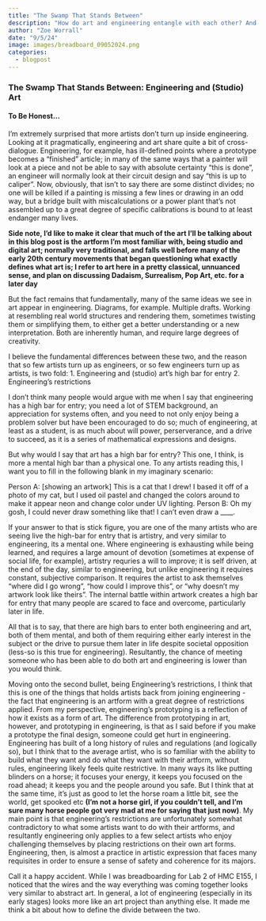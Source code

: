 ```yaml
---
title: "The Swamp That Stands Between"
description: "How do art and engineering entangle with each other? And where do we draw the line?"
author: "Zoe Worrall"
date: "9/5/24"
image: images/breadboard_09052024.png
categories:
  - blogpost
---
```


### The Swamp That Stands Between: Engineering and (Studio) Art

#### To Be Honest...

I'm extremely surprised that more artists don't turn up inside engineering. Looking at it pragmatically, engineering and art share quite a bit of cross-dialogue. Engineering, for example, has ill-defined points where a prototype becomes a "finished" article; in many of the same ways that a painter will look at a piece and not be able to say with absolute certainty "this is done", an engineer will normally look at their circuit design and say "this is up to caliper". Now, obviously, that isn't to say there are some distinct divides; no one will be killed if a painting is missing a few lines or drawing in an odd way, but a bridge built with miscalculations or a power plant that's not assembled up to a great degree of specific calibrations is bound to at least endanger many lives.

**Side note, I'd like to make it clear that much of the art I'll be talking about in this blog post is the artform I'm most familiar with, being studio and digital art; normally very traditional, and falls well before many of the early 20th century movements that began questioning what exactly defines what art is; I refer to art here in a pretty classical, unnuanced sense, and plan on discussing Dadaism, Surrealism, Pop Art, etc. for a later day**

But the fact remains that fundamentally, many of the same ideas we see in art appear in engineering. Diagrams, for example. Multiple drafts. Working at resembling real world structures and rendering them, sometimes twisting them or simplifying them, to either get a better understanding or a new interpretation. Both are inherently human, and require large degrees of creativity.

I believe the fundamental differences between these two, and the reason that so few artists turn up as engineers, or so few engineers turn up as artists, is two fold:
1. Engineering and (studio) art's high bar for entry
2. Engineering's restrictions

I don't think many people would argue with me when I say that engineering has a high bar for entry; you need a lot of STEM background, an appreciation for systems often, and you need to not only enjoy being a problem solver but have been encouraged to do so; much of engineering, at least as a student, is as much about will power, perserverance, and a drive to succeed, as it is a series of mathematical expressions and designs.

But why would I say that art has a high bar for entry? This one, I think, is more a mental high bar than a physical one. To any artists reading this, I want you to fill in the following blank in my imaginary scenario:

Person A: [showing an artwork] This is a cat that I drew! I based it off of a photo of my cat, but I used oil pastel and changed the colors around to make it appear neon and change color under UV lighting.
Person B: Oh my gosh, I could never draw something like that! I can't even draw a ____.

If your answer to that is stick figure, you are one of the many artists who are seeing live the high-bar for entry that is artistry, and very similar to engineering, its a mental one. Where engineering is exhausting while being learned, and requires a large amount of devotion (sometimes at expense of social life, for example), artistry requries a will to improve; it is self driven, at the end of the day, similar to engineering, but unlike engineering it requires constant, subjective comparison. It requires the artist to ask themselves "where did I go wrong", "how could I improve this", or "why doesn't my artwork look like theirs". The internal battle within artwork creates a high bar for entry that many people are scared to face and overcome, particularly later in life.

All that is to say, that there are high bars to enter both engineering and art, both of them mental, and both of them requiring either early interest in the subject or the drive to pursue them later in life despite societal opposition (less-so is this true for engineering). Resultantly, the chance of meeting someone who has been able to do both art and engineering is lower than you would think.



Moving onto the second bullet, being Engineering's restrictions, I think that this is one of the things that holds artists back from joining engineering - the fact that engineering is an artform with a great degree of restrictions applied. From my perspective, engineering's prototyping is a reflection of how it exists as a form of art. The difference from prototyping in art, however, and prototyping in engineering, is that as I said before if you make a prototype the final design, someone could get hurt in engineering. Engineering has built of a long history of rules and regulations (and logically so), but I think that to the average artist, who is so familiar with the ability to build what they want and do what they want with their artform, without rules, engineering likely feels quite restrictive. In many ways its like putting blinders on a horse; it focuses your energy, it keeps you focused on the road ahead; it keeps you and the people around you safe. But I think that at the same time, it's just as good to let the horse roam a little bit, see the world, get spooked etc **(I'm not a horse girl, if you couldn't tell, and I'm sure many horse people got very mad at me for saying that just now)**. My main point is that engineering's restrictions are unfortunately somewhat contradictory to what some artists want to do with their artforms, and resultantly engineering only applies to a few select artists who enjoy challenging themselves by placing restrictions on their own art forms. Engineering, then, is almost a practice in artistic expression that faces many requisites in  order to ensure a sense of safety and coherence for its majors.

:::{.callout-tip title="Inspiration"}

Call it a happy accident. While I was breadboarding for Lab 2 of HMC E155, I noticed that the wires and the way everything was coming together looks very similar to abstract art. In general, a lot of engineering (especially in its early stages) looks more like an art project than anything else. It made me think a bit about how to define the divide between the two.

:::